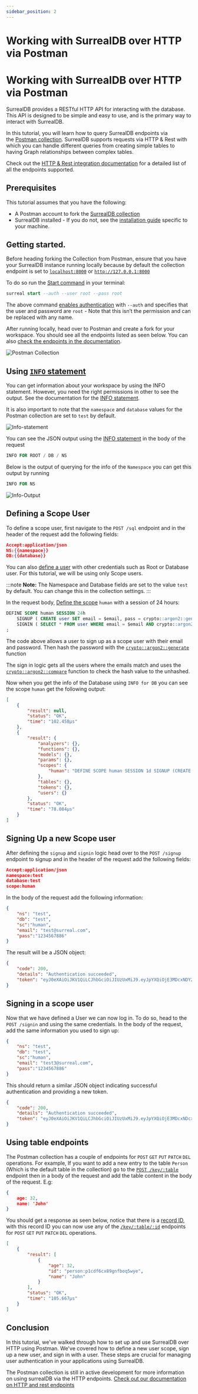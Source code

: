 ```yaml
---
sidebar_position: 2
---
```


# Working with SurrealDB over HTTP via Postman

# Working with SurrealDB over HTTP via Postman

SurrealDB provides a RESTful HTTP API for interacting with the database. This API is designed to be simple and easy to use, and is the primary way to interact with SurrealDB.

In this tutorial, you will learn how to query SurrealDB endpoints via the [Postman collection](https://postman.com/surrealdb/workspace/surrealdb/collection/19100500-3da237f3-588b-4252-8882-6d487c11116a). SurrealDB supports requests via HTTP & Rest with which you can handle different queries from creating simple tables to having Graph relationships between complex tables.

Check out the [HTTP & Rest integration documentation](/docs/integration/http) for a detailed list of all the endpoints supported.


## Prerequisites

This tutorial assumes that you have the following: 

- A Postman account to fork the [SurrealDB collection](https://postman.com/surrealdb/workspace/surrealdb/collection/19100500-3da237f3-588b-4252-8882-6d487c11116a)
- SurrealDB installed - If you do not, see the [installation guide](/docs/installation/overview) specific to your machine.

## Getting started.

Before heading forking the Collection from Postman, ensure that you have your SurrealDB instance running locally because by default the collection endpoint is set to [`localhost:8000`](http://localhost:8000) or [`http://127.0.0.1:8000`](http://127.0.0.1:8000/)

To do so run the [Start command](/docs/cli/start) in your terminal: 

```sql
surreal start --auth --user root --pass root
```

The above command [enables authentication](/docs/cli/start#authentication) with `--auth` and specifies that the user and password are `root` - Note that this isn’t the permission and can be replaced with any name.  

After running locally, head over to Postman and create a fork for your workspace. You should see all the endpoints listed as seen below. You can also [check the endpoints in the documentation](/docs/integration/http). 

![Postman Collection](/img/postman-collection.png)


## Using [`INFO` statement](/docs/surrealql/statements/info)

You can get information about your workspace by using the INFO statement. However, you need the right permissions in other to see the output. See the documentation for the [INFO statement](/docs/surrealql/statements/info).

It is also important to note that the `namespace` and `database` values for the Postman collection are set to `test` by default. 

![Info-statement](/img/Info-statement.png)


You can see the JSON output using the [INFO statement](/docs/surrealql/statements/info) in the body of the request 

```sql
INFO FOR ROOT / DB / NS
```

Below is the output of querying for the info of the `Namespace` you can get this output by running 

```sql
INFO FOR NS
```
![Info-Output](/img/Info-Output.png)

## Defining a Scope User

To define a scope user, first navigate to the `POST /sql`  endpoint and in the header of the request add the following fields:

```json
Accept:application/json
NS:{{namespace}}
DB:{{database}}
```
You can also [define a user](/docs/surrealql/statements/define/user) with other credentials such as Root or Database user. For this tutorial, we will be using only Scope users.

:::note
__Note:__ The Namespace and Database fields are set to the value `test` by default. You can change this in the collection settings.
:::

In the request body, [Define the scope](/docs/surrealql/statements/define/scope) `human` with a session of 24 hours: 

```sql
DEFINE SCOPE human SESSION 24h
    SIGNUP ( CREATE user SET email = $email, pass = crypto::argon2::generate($pass) )
    SIGNIN ( SELECT * FROM user WHERE email = $email AND crypto::argon2::compare(pass, $pass) )
;
```

The code above allows a user to sign up as a scope user with their email and password. Then hash the password with the [`crypto::argon2::generate`](/docs/surrealql/functions/crypto/#cryptoargon2generate) function 

The sign in logic gets all the users where the emails match and uses the [`crypto::argon2::compare`](/docs/surrealql/functions/crypto/#cryptoargon2compare) function to check the hash value to the unhashed. 

Now when you get the info of the Database using `INFO for DB` you can see the scope `human` get the following output:

```json
[
    {
        "result": null,
        "status": "OK",
        "time": "102.458µs"
    },
    {
        "result": {
            "analyzers": {},
            "functions": {},
            "models": {},
            "params": {},
            "scopes": {
                "human": "DEFINE SCOPE human SESSION 1d SIGNUP (CREATE user SET email = $email, pass = crypto::argon2::generate($pass)) SIGNIN (SELECT * FROM user WHERE email = $email AND crypto::argon2::compare(pass, $pass))"
            },
            "tables": {},
            "tokens": {},
            "users": {}
        },
        "status": "OK",
        "time": "78.084µs"
    }
]
```

## Signing Up a new Scope user

After defining the `signup` and `signin` logic head over to the `POST /signup` endpoint to signup and in the header of the request add the following fields: 

```json
Accept:application/json
namespace:test
database:test
scope:human  
```

In the body of the request add the following information:

```json
{
    "ns": "test",
    "db": "test",
    "sc":"human",
    "email": "test@surreal.com",
    "pass":"1234567886"
}
```

The result will be a  JSON object: 

```json
{
    "code": 200,
    "details": "Authentication succeeded",
    "token": "eyJ0eXAiOiJKV1QiLCJhbGciOiJIUzUxMiJ9.eyJpYXQiOjE3MDcxNDY2NTgsIm5iZiI6MTcwNzE0NjY1OCwiZXhwIjoxNzA3MjMzMDU4LCJpc3MiOiJTdXJyZWFsREIiLCJOUyI6InRlc3QiLCJEQiI6InRlc3QiLCJTQyI6Imh1bWFuIiwiSUQiOiJ1c2VyOnc2ZzBsNmh5eHpjZzlubTY2dGVjIn0.TZkeHeMS6xrGRXKqFc3-DKY2xADiHU4ydmcUB4ql36VBGow86GrKmjetXSkIcQMl94bHvMui6V3eoTn39TYI3g"
}
```

## Signing in a scope user

Now that we have defined a User we can now log in. To do so, head to the `POST /signin` and using the same credentials. In the body of the request, add the same information you used to sign up:

```json
{
    "ns": "test",
    "db": "test",
    "sc":"human",
    "email": "test3@surreal.com",
    "pass":"1234567886"
} 
```

This should return a similar JSON object indicating successful authentication and providing a new token.

```json
{
    "code": 200,
    "details": "Authentication succeeded",
    "token": "eyJ0eXAiOiJKV1QiLCJhbGciOiJIUzUxMiJ9.eyJpYXQiOjE3MDcxNDcxMzcsIm5iZiI6MTcwNzE0NzEzNywiZXhwIjoxNzA3MjMzNTM3LCJpc3MiOiJTdXJyZWFsREIiLCJOUyI6InRlc3QiLCJEQiI6InRlc3QiLCJTQyI6Imh1bWFuIiwiSUQiOiJ1c2VyOmFtaW1veWU0cHY2djR5MTQ1ajRjIn0.MTJDeaTfMjrpKS8M2A83qo2e5W8_8cnVbOP7r1EL8RCwuHxB-L7miMcE1w8jA00-FBGFQtWpJOH147ap817W6w"
}
```

## Using table endpoints

The Postman collection has a couple of endpoints for `POST` `GET` `PUT` `PATCH` `DEL` operations. For example, If you want to add a new entry to the table `Person` (Which is the default table in the collection) go to the [`POST /key/:table`](/docs/integration/http#post-table) endpoint then in a body of the request and add the table content in the body of the request. E.g:

```json
{
    age: 32,
    name: 'John'
}
```

You should get a response as seen below, notice that there is a [record ID](/docs/surrealql/datamodel/ids), with this record ID you can now use any of the [`/key/:table/:id`](/docs/integration/http#get-record) endpoints for  `POST` `GET` `PUT` `PATCH` `DEL` operations. 

```json
[
    {
        "result": [
            {
                "age": 32,
                "id": "person:p1cdf6cx89gnfboq5wye",
                "name": "John"
            }
        ],
        "status": "OK",
        "time": "105.667µs"
    }
]
```

## Conclusion

In this tutorial, we've walked through how to set up and use SurrealDB over HTTP using Postman. We've covered how to define a new user scope, sign up a new user, and sign in with a user. These steps are crucial for managing user authentication in your applications using SurrealDB.

The Postman collection is still in active development for more information on using  surrealDB via the HTTP endpoints. [Check out our documentation on HTTP and rest endpoints](/docs/integration/http)